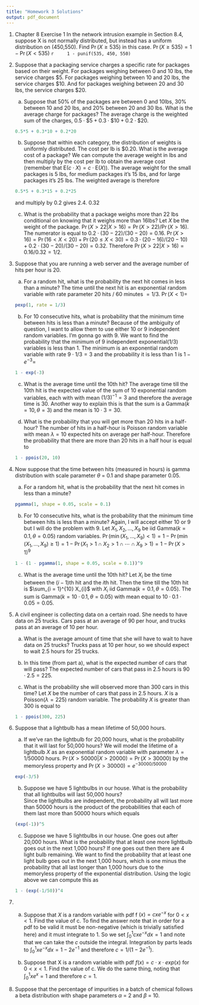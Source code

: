 ```yaml
---
title: "Homework 3 Solutions"
output: pdf_document
---
```


1. Chapter 8 Exercise 1
    In the network intrusion example in Section 8.4, suppose X is not normally distributed, but instead has a uniform distribution on (450,550). Find $\Pr (X \geq 535)$ in this case.
    $\Pr(X \geq 535) = 1 - \Pr(X < 535)$
    ```r
    1 - punif(535, 450, 550)
    ```
    
2. Suppose that a packaging service charges a specific rate for packages based on their weight.  For packages weighing between 0 and 10 lbs, the service charges \$5.  For packages weighing between 10 and 20 lbs, the service charges \$10.  And for packages weighing between 20 and 30 lbs, the service charges \$20.
    a.  Suppose that 50% of the packages are between 0 and 10lbs, 30% between 10 and 20 lbs, and 20% between 20 and 30 lbs.  What is the average charge for packages?
    The average charge is the weighted sum of the charges, $0.5 \cdot \$ 5 + 0.3 \cdot \$ 10 + 0.2 \cdot \$ 20$.
    ```r
    0.5*5 + 0.3*10 + 0.2*20
    ```
    
    b. Suppose that within each category, the distribution of weights is uniformly distributed.  The cost per lb is $0.20.  What is the average cost of a package?
    We can compute the average weight in lbs and then multiply by the cost per lb to obtain the average cost (remember that $\mathrm{E} (c \cdot X) = c \cdot \mathrm{E} (X)$).  The average weight for the small packages  is 5 lbs, for medium packages it's 15 lbs, and for large packages it's 25 lbs.  The weighted average is therefore 
    ```r
    0.5*5 + 0.3*15 + 0.2*25
    ```
    and multiply by 0.2 gives 2.4.
    0.32
    c. What is the probability that a package weighs more than 22 lbs conditional on knowing that it weighs more than 16lbs?
    Let $X$ be the weight of the package.  $\Pr(X > 22 | X > 16) = \Pr(X > 22) / \Pr(X > 16)$.  The numerator is equal to $0.2 \cdot (30 - 22)/ (30 - 20) = 0.16$.  $\Pr(X > 16) = \Pr(16 < X < 20) + \Pr(20 \leq X < 30) = 0.3 \cdot (20 - 16) / (20 - 10) + 0.2 \cdot (30 - 20) / (30 - 20) = 0.32$.  Therefore $\Pr(X > 22 | X > 16) = 0.16 / 0.32 = 1/2$.
    
3. Suppose that you are running a web server and the average number of hits per hour is 20.  
    a.  For a random hit, what is the probability the next hit comes in less than a minute?
    The time until the next hit is an exponential random variable with rate parameter 20 hits / 60 minutes $=1/3$.  $\Pr(X < 1) =$
    ```r
    pexp(1, rate = 1/3)
    ```
    
    b. For 10 consecutive hits, what is probability that the minimum time between hits is less than a minute?
    Because of the ambiguity of question, I want to allow them to use either 10 or 9 independent random variables.  I'm gonna go with 9.  We want to find the probability that the minimum of 9 independent exponential$(1/3)$ variables is less than 1.  The minimum is an exponential random variable with rate $9 \cdot 1/3 = 3$ and the probability it is less than 1 is $1 - e^{- 3} =$
    ```r
    1 - exp(-3)
    ```
    
    c.  What is the average time until the 10th hit?
    The average time till the 10th hit is the expected value of the sum of 10 exponential random variables, each with with mean $(1 / 3)^{-1} = 3$ and therefore the average time is 30.  Another way to explain this is that the sum is a Gamma$(k = 10, \theta = 3)$ and the mean is $10 \cdot 3 = 30$.
    
     d.  What is the probability that you will get more than 20 hits in a half-hour?
     The number of hits in a half-hour is Poisson random variable with mean $\lambda = 10$ expected hits on average per half-hour.  Therefore the probability that there are more than 20 hits in a half hour is equal to 
     ```r
     1 - ppois(20, 10)
     ```
     
4. Now suppose that the time between hits (measured in hours) is gamma distribution with scale parameter $\theta$ = 0.1 and shape parameter 0.05.
    a.  For a random hit, what is the probability that the next hit comes in less than a minute?
    ```r
    pgamma(1, shape = 0.05, scale = 0.1)
    ```
    
     b.  For 10 consecutive hits, what is the probability that the minimum time between hits is less than a minute?
     Again, I will accept either 10 or 9 but I will do the problem with 9.  Let $X_{1}, X_{2}, \ldots, X_{9}$ be iid Gamma$(k = 0.1, \theta = 0.05)$ random variables.  $\Pr(\min (X_{1}, \ldots, X_{9}) < 1) = 1 - \Pr(\min (X_{1}, \ldots, X_{9}) \geq 1) = 1 - \Pr(X_{1} > 1 \cap X_{2} > 1 \cap \cdots \cap X_{9} > 1) = 1 - \Pr(X > 1)^{9}$
     ```r
     1 - (1 - pgamma(1, shape = 0.05, scale = 0.1))^9
     ```
     
     c.  What is the average time until the 10th hit? 
     Let $X_{i}$ be the time between the $(i - 1)$th hit and the $i$th hit.  Then the time till the 10th hit is $\sum_{i = 1}^{10} X_{i}$ with $X_{i}$ iid Gamma$(k = 0.1, \theta = 0.05)$.  The sum is Gamma$(k = 10 \cdot 0.1, \theta = 0.05)$ with mean equal to $10 \cdot 0.1 \cdot 0.05 = 0.05$.  
     
5.  A civil engineer is collecting data on a certain road. She needs to have data on 25 trucks.  Cars pass at an average of 90 per hour, and trucks pass at an average of 10 per hour.
    a.  What is the average amount of time that she will have to wait to have data on 25 trucks?
    Trucks pass at 10 per hour, so we should expect to wait 2.5 hours for 25 trucks.
    
     b.  In this time (from part a), what is the expected number of cars that will pass?
     The expected number of cars that pass in 2.5 hours is $90 \cdot 2.5 = 225$.
     
      c.  What is the probability she will observed more than 300 cars in this time?
      Let $X$ be the number of cars that pass in 2.5 hours.  $X$ is a Poisson$(\lambda = 225)$ random variable.  The probability $X$ is greater than 300 is equal to 
      ```r
      1 - ppois(300, 225)
      ```
      
6.  Suppose that a lightbulb has a mean lifetime of 50,000 hours.  
    a.  If we've ran the lightbulb for 20,000 hours, what is the probability that it will last for 50,000 hours?
    We will model the lifetime of a lightbulb $X$ as an exponential random variable with parameter $\lambda = 1/50000$ hours.  $\Pr(X > 50000 | X > 20000) = \Pr(X > 30000)$ by the memoryless property and $\Pr(X > 30000) = e^{-30000/50000}$
    ```r
    exp(-3/5)
    ```
    
    b.  Suppose we have 5 lightbulbs in our house.  What is the probability that all lightbulbs will last 50,000 hours?  
    Since the lightbulbs are independent, the probability all will last more than 50000 hours is the product of the probabilities that each of them last more than 50000 hours which equals
    ```r
    (exp(-1))^5
    ```
    
    c.  Suppose we have 5 lightbulbs in our house.  One goes out after 20,000 hours.  What is the probability that at least one more lightbulb goes out in the next 1,000 hours?
    If one goes out then there are 4 light bulb remaining.  We want to find the probability that at least one light bulb goes out in the next 1,000 hours, which is one minus the probability that all last longer than 1,000 hours due to the memoryless property of the exponential distribution.  Using the logic above we can compute this as
    ```r
    1 - (exp(-1/50))^4
    ```
    
7. a.  Suppose that $X$ is a random variable with pdf f $( x ) = c x e^{-x}$ for $0 < x < 1$.  Find the value of c.
    To find the answer note that in order for a pdf to be valid it must be non-negative (which is trivially satisfied here) and it must integrate to 1.  So we set $\int_{0}^{1} c x e^{-x} dx = 1$ and note that we can take the $c$ outside the integral.  Integration by parts leads to $\int_{0}^{1} x e^{-x} dx = 1 - 2e^{-1}$ and therefore $c = 1/(1 - 2 e^{-1})$.
    
    b.  Suppose that X is a random variable with pdf $f(x) = c \cdot x \cdot exp(x)$ for $0 < x < 1$.  Find the value of c.
    We do the same thing, noting that $\int_{0}^{1} x e^{x} = 1$ and therefore $c = 1$.
    
8.  Suppose that the percentage of impurities in a batch of chemical follows a beta distribution with shape parameters $\alpha$ = 2 and $\beta$ = 10. 